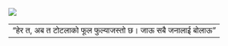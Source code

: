 ::: {#img .container}
![](images/p-7.jpg){fig-alt="\"हेर त, अब त टोटलाको फूल फुल्‍याजस्तो छ। जाऊ सबै जनालाई बोलाऊ\"" fig-align="center"}
:::

::: {#html #body #p .container}
|                                                         |
|---------------------------------------------------------|
| "हेर त, अब त टोटलाको फूल फुल्‍याजस्तो छ। जाऊ सबै जनालाई बोलाऊ" |
:::
